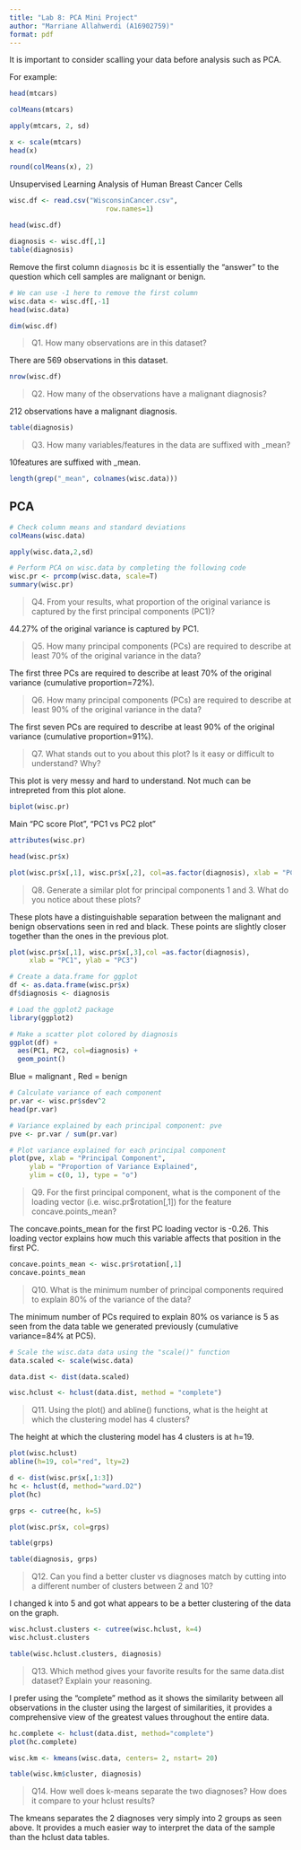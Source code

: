 ```yaml
---
title: "Lab 8: PCA Mini Project"
author: "Marriane Allahwerdi (A16902759)"
format: pdf
---
```


It is important to consider scalling your data before analysis such as PCA. 

For example: 

```r
head(mtcars)
```

```r
colMeans(mtcars)
```

```r
apply(mtcars, 2, sd)
```

```r
x <- scale(mtcars)
head(x)
```

```r
round(colMeans(x), 2) 
```



Unsupervised Learning Analysis of Human Breast Cancer Cells

```r
wisc.df <- read.csv("WisconsinCancer.csv", 
                        row.names=1)
  
head(wisc.df)
```

```r
diagnosis <- wisc.df[,1]
table(diagnosis)
```

Remove the first column `diagnosis` bc it is essentially the “answer” to the question which cell samples are malignant or benign.
```r
# We can use -1 here to remove the first column
wisc.data <- wisc.df[,-1]
head(wisc.data)
```

```r
dim(wisc.df)
```

> Q1. How many observations are in this dataset?

There are 569 observations in this dataset. 

```r
nrow(wisc.df)
```

> Q2. How many of the observations have a malignant diagnosis?

212 observations have a malignant diagnosis. 

```r
table(diagnosis)
```


> Q3. How many variables/features in the data are suffixed with _mean?

10features are suffixed with _mean. 

```r
length(grep("_mean", colnames(wisc.data)))
```


## PCA 
```r
# Check column means and standard deviations
colMeans(wisc.data)

apply(wisc.data,2,sd)
```

```r
# Perform PCA on wisc.data by completing the following code
wisc.pr <- prcomp(wisc.data, scale=T)
summary(wisc.pr)
```

> Q4. From your results, what proportion of the original variance is captured by the first principal components (PC1)?

44.27% of the original variance is captured by PC1. 

> Q5. How many principal components (PCs) are required to describe at least 70% of the original variance in the data?

The first three PCs are required to describe at least 70% of the original variance (cumulative proportion=72%). 

> Q6. How many principal components (PCs) are required to describe at least 90% of the original variance in the data?

The first seven PCs are required to describe at least 90% of the original variance (cumulative proportion=91%).

> Q7. What stands out to you about this plot? Is it easy or difficult to understand? Why?

This plot is very messy and hard to understand. Not much can be intrepreted from this plot alone. 

```r
biplot(wisc.pr)
```


Main "PC score Plot", "PC1 vs PC2 plot" 

```r
attributes(wisc.pr)
```

```r
head(wisc.pr$x)
```

```r
plot(wisc.pr$x[,1], wisc.pr$x[,2], col=as.factor(diagnosis), xlab = "PC1", ylab = "PC2")
```

> Q8. Generate a similar plot for principal components 1 and 3. What do you notice about these plots?

These plots have a distinguishable separation between the malignant and benign observations seen in red and black. These points are slightly closer together than the ones in the previous plot. 

```r
plot(wisc.pr$x[,1], wisc.pr$x[,3],col =as.factor(diagnosis), 
     xlab = "PC1", ylab = "PC3")
```


```r
# Create a data.frame for ggplot
df <- as.data.frame(wisc.pr$x)
df$diagnosis <- diagnosis

# Load the ggplot2 package
library(ggplot2)

# Make a scatter plot colored by diagnosis
ggplot(df) + 
  aes(PC1, PC2, col=diagnosis) + 
  geom_point()
```
Blue = malignant , Red = benign 


```r
# Calculate variance of each component
pr.var <- wisc.pr$sdev^2
head(pr.var)
```

```r
# Variance explained by each principal component: pve
pve <- pr.var / sum(pr.var)

# Plot variance explained for each principal component
plot(pve, xlab = "Principal Component", 
     ylab = "Proportion of Variance Explained", 
     ylim = c(0, 1), type = "o")
```

> Q9. For the first principal component, what is the component of the loading vector (i.e. wisc.pr$rotation[,1]) for the feature concave.points_mean?

The concave.points_mean for the first PC loading vector is -0.26. This loading vector explains how much this variable affects that position in the first PC. 

```r
concave.points_mean <- wisc.pr$rotation[,1]
concave.points_mean
```

> Q10. What is the minimum number of principal components required to explain 80% of the variance of the data?

The minimum number of PCs required to explain 80% os variance is 5 as seen from the data table we generated previously (cumulative variance=84% at PC5). 


```r
# Scale the wisc.data data using the "scale()" function
data.scaled <- scale(wisc.data)
```

```r
data.dist <- dist(data.scaled)
```

```r
wisc.hclust <- hclust(data.dist, method = "complete")
```

> Q11. Using the plot() and abline() functions, what is the height at which the clustering model has 4 clusters?

The height at which the clustering model has 4 clusters is at h=19. 

```r
plot(wisc.hclust)
abline(h=19, col="red", lty=2)
```

```r
d <- dist(wisc.pr$x[,1:3])
hc <- hclust(d, method="ward.D2")
plot(hc)
```

```r
grps <- cutree(hc, k=5)
```

```r
plot(wisc.pr$x, col=grps)
```

```r
table(grps)
```

```r
table(diagnosis, grps)
```

> Q12. Can you find a better cluster vs diagnoses match by cutting into a different number of clusters between 2 and 10?

I changed k into 5 and got what appears to be a better clustering of the data on the graph. 

```r
wisc.hclust.clusters <- cutree(wisc.hclust, k=4)
wisc.hclust.clusters
```

```r
table(wisc.hclust.clusters, diagnosis)
```

> Q13. Which method gives your favorite results for the same data.dist dataset? Explain your reasoning.

I prefer using the "complete" method as it shows the similarity between all observations in the cluster using the largest of similarities, it provides a comprehensive view of the greatest values throughout the entire data. 

```r
hc.complete <- hclust(data.dist, method="complete")
plot(hc.complete)
```

```r
wisc.km <- kmeans(wisc.data, centers= 2, nstart= 20)
```

```r
table(wisc.km$cluster, diagnosis)
```
> Q14. How well does k-means separate the two diagnoses? How does it compare to your hclust results?

The kmeans separates the 2 diagnoses very simply into 2 groups as seen above. It provides a much easier way to interpret the data of the sample than the hclust data tables. 




 